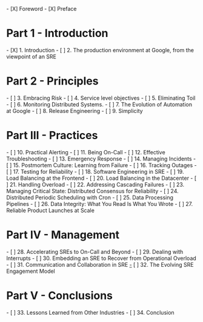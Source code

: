 - [X] Foreword
- [X] Preface


= Part 1 - Introduction =
- [X] 1. Introduction
- [ ] 2. The production environment at Google, from the viewpoint of an SRE


= Part 2 - Principles =
- [ ] 3. Embracing Risk
- [ ] 4. Service level objectives
- [ ] 5. Eliminating Toil
- [ ] 6. Monitoring Distributed Systems.
- [ ] 7. The Evolution of Automation at Google
- [ ] 8. Release Engineering
- [ ] 9. Simplicity


= Part III - Practices =
- [ ] 10. Practical Alerting
- [ ] 11. Being On-Call
- [ ] 12. Effective Troubleshooting
- [ ] 13. Emergency Response
- [ ] 14. Managing Incidents
- [ ] 15. Postmortem Culture: Learning from Failure
- [ ] 16. Tracking Outages
- [ ] 17. Testing for Reliability
- [ ] 18. Software Engineering in SRE
- [ ] 19. Load Balancing at the Frontend
- [ ] 20. Load Balancing in the Datacenter
- [ ] 21. Handling Overload
- [ ] 22. Addressing Cascading Failures
- [ ] 23. Managing Critical State: Distributed Consensus for Reliability
- [ ] 24. Distributed Periodic Scheduling with Cron
- [ ] 25. Data Processing Pipelines
- [ ] 26. Data Integrity: What You Read Is What You Wrote
- [ ] 27. Reliable Product Launches at Scale


= Part IV - Management =
- [ ] 28. Accelerating SREs to On-Call and Beyond
- [ ] 29. Dealing with Interrupts
- [ ] 30. Embedding an SRE to Recover from Operational Overload
- [ ] 31. Communication and Collaboration in SRE
[[-]] [ ] 32. The Evolving SRE Engagement Model


= Part V - Conclusions =
- [ ] 33. Lessons Learned from Other Industries
- [ ] 34. Conclusion

